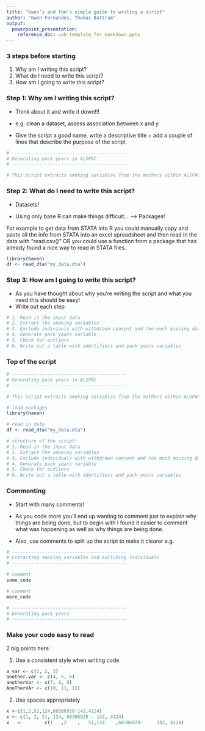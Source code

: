 ```yaml
---
title: "Gwen’s and Tom’s simple guide to writing a script"
author: "Gwen Fernandes, Thomas Battram"
output: 
  powerpoint_presentation:
    reference_doc: uob_template_for_markdown.pptx
---
```


### 3 steps before starting
1. Why am I writing this script?
2. What do I need to write this script?
3. How am I going to write this script? 

### Step 1: Why am I writing this script? 

* Think about it and write it down!!!
* e.g. clean a dataset, assess association between x and y

* Give the script a good name, write a descriptive title + add a couple of lines that describe the purpose of the script

``` r
# ------------------------------------------
# Generating pack years in ALSPAC
# ------------------------------------------

# This script extracts smoking variables from the mothers within ALSPAC and uses this to generate pack years. Authors: Thomas Battram, Gwen Fernandes. Date: 2020/02/15
```

### Step 2: What do I need to write this script?

* Datasets!

* Using only base R can make things difficult... --> Packages! 

For example to get data from STATA into R you could manually copy and paste all the info from STATA into an excel spreadsheet and then read in the data with "read.csv()" OR you could use a function from a package that has already found a nice way to read in STATA files.

``` r
library(haven)
df <- read_dta("my_data.dta")
```


### Step 3: How am I going to write this script? 

* As you have thought about why you're writing the script and what you need this should be easy! 
* Write out each step

``` r

# 1. Read in the input data
# 2. Extract the smoking variables
# 3. Exclude indiviauls with withdrawn consent and too much missing data
# 4. Generate pack years variable 
# 5. Check for outliers
# 6. Write out a table with identifiers and pack years variables

```

### Top of the script
``` r
# ------------------------------------------
# Generating pack years in ALSPAC
# ------------------------------------------

# This script extracts smoking variables from the mothers within ALSPAC and uses this to generate pack years. Authors: Thomas Battram, Gwen Fernandes. Date: 2020/02/15

# load packages
library(haven)

# read in data
df <- read_dta("my_data.dta")

# structure of the script:
# 1. Read in the input data
# 2. Extract the smoking variables
# 3. Exclude individuals with withdrawn consent and too much missing data
# 4. Generate pack years variable 
# 5. Check for outliers
# 6. Write out a table with identifiers and pack years variables
```

### Commenting

* Start with many comments! 
* As you code more you'll end up wanting to comment just to explain why things are being done, but to begin with I found it easier to comment what was happening as well as why things are being done.

* Also, use comments to split up the script to make it clearer e.g.

``` r
# ------------------------------------------
# Extracting smoking variables and excluding individuals
# ------------------------------------------

# comment
some_code

# comment
more_code

# ------------------------------------------
# Generating pack years
# ------------------------------------------

```

### Make your code easy to read

2 big points here:

1. Use a consistent style when writing code

``` r
a_var <- c(1, 2, 3)
another.var <- c(4, 5, 6)
anotherVar <- c(7, 8, 9)
AnoTherVAr <- c(10, 11, 12)
```

2. Use spaces appropriately

``` r
x <-c(1,2,51,124,60386920-142,4124)
x <- c(1, 2, 51, 124, 60386920 - 142, 4124)
x   <-        c(1   ,2    ,   51,124    ,60386920-     142, 4124) 
```


